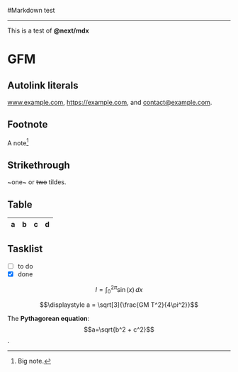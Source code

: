

<Head>
  <title>Markdown</title>
  <meta name="description" content="" />
  <link rel="icon" type="image/svg+xml" href="/favicon/lightmode/favicon.svg" />
  <link rel="icon" type="image/png" href="/favicon/lightmode/favicon.png" />
  <link
    rel="stylesheet"
    href="https://cdn.jsdelivr.net/npm/katex@0.16.0/dist/katex.min.css"
    integrity="sha384-Xi8rHCmBmhbuyyhbI88391ZKP2dmfnOl4rT9ZfRI7mLTdk1wblIUnrIq35nqwEvC"
    crossorigin="anonymous"
  />
</Head>

#Markdown test

---

This is a test of **\@next/mdx**

# GFM

## Autolink literals

www.example.com, https://example.com, and contact@example.com.

## Footnote

A note[^1]

[^1]: Big note.

## Strikethrough

~one~ or ~~two~~ tildes.

## Table

| a   | b   |   c |  d  |
| --- | :-- | --: | :-: |

## Tasklist

- [ ] to do
- [x] done

$$ I = \int_0^{2\pi} \sin(x)\,dx $$

$$\displaystyle a = \sqrt[3]{\frac{GM T^2}{4\pi^2}}$$

The **Pythagorean equation**: $$a=\sqrt{b^2 + c^2}$$.
